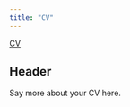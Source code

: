 ```yaml
---
title: "CV"
---
```


<a href="CV.pdf#" class="download" title="Download CV as PDF">CV</a>			

## Header

Say more about your CV here.